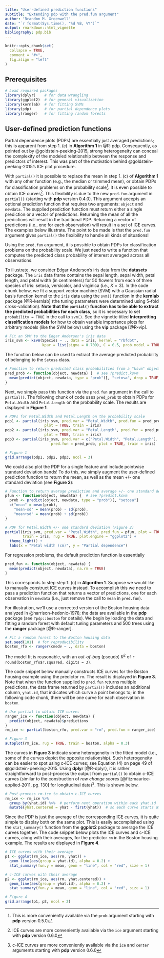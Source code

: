 ```yaml
---
title: "User-defined prediction functions"
subtitle: "Extending pdp with the pred.fun argument"
author: "Brandon M. Greenwell"
date: "`r format(Sys.time(), '%d %B, %Y')`"
output: rmarkdown::html_vignette
bibliography: pdp.bib
---
```


```r
knitr::opts_chunk$set(
  collapse = TRUE,
  comment = "#>",
  fig.align = "left"
)
```


## Prerequisites

```r
# Load required packages
library(dplyr)    # for data wrangling 
library(ggplot2)  # for general visualization
library(kernlab)  # for fitting SVMs
library(pdp)      # for partial dependence plots
library(ranger)   # for fitting random forests
```

## User-defined prediction functions

Partial dependence plots (PDPs) are essentially just averaged predictions; this is apparent from step 1. (c) in **Algorithm 1** in @R-pdp. Consequently, as pointed out by @goldstein-peeking-2015, strong heterogeneity can conceal the complexity of the modeled relationship between the response and predictors of interest. This was part of the motivation behind @goldstein-peeking-2015's ICE plot procedure.

With `partial()` it is possible to replace the mean in step 1. (c) of **Algorithm 1** with any other function (e.g., the median or trimmed mean), or obtain PDPs for classification problems on the probability scale^[This is more conveniently available via the `prob` argument starting with **pdp** version 0.5.0]. It is even possible to obtain ICE curves^[ICE curves are more conveniently available via the `ice` argument starting with **pdp** version 0.6.0]. This flexibility is due to the new `pred.fun` argument in `partial()` (starting with **pdp** version 0.4.0). This argument accepts an optional prediction function that requires two arguments: `object` and `newdata`. The supplied prediction function must return either a single prediction or a vector of predictions. Returning the mean of all the predictions will result in the traditional PDP. Returning a vector of predictions (i.e., one for each observation) will result in a set of ICE curves. The examples below illustrate. The point to be made is that the `pred.fun` argument gives `partial()` the flexibility to handle all kinds of situations!

Using the `pred.fun` argument, it is possible to obtain PDPs for classification problems on the probability scale. We just need to write a function that computes the predicted class probability of interest averaged across all observations. 

To illustrate, we consider Edgar Anderson's iris data from the **datasets** package. The `iris` data frame contains the sepal length, sepal width, petal length, and petal width (in centimeters) for 50 flowers from each of three species of iris: setosa, versicolor, and virginica (i.e., $K = 3$). In the code chunk below, we fit a support vector machine (SVM) with a Gaussian radial basis function kernel to the `iris` data using the `svm()` function in the **kernlab** package [@R-kernlab] (the tuning parameters were determined using 5-fold cross-validation). **Note that the `partial()` function has to be able to extract the predicted probabilities for each class**, so it is necessary to set `probability = TRUE` in the call to `svm()`. See the vignette titled **Interpretting classification models** for how to obtain variable importance plots for arbitrary models (like the SVM below) using the **vip** package [@R-vip].

```r
# Fit an SVM to the Edgar Anderson's iris data
iris_svm <- ksvm(Species ~ ., data = iris, kernel = "rbfdot", 
                 kpar = list(sigma = 0.709), C = 0.5, prob.model = TRUE)
```

The function below can be used to extract the average predicted probability of belonging to the `Setosa` class.

```r
# Function to return predicted class probabilities from a "ksvm" object
pred_prob <- function(object, newdata) {  # see ?predict.ksvm
  mean(predict(object, newdata, type = "prob")[, "setosa", drop = TRUE])
}
```

Next, we simply pass this function via the `pred.fun` argument in the call to `partial()`. The following chunk of code uses `pred_prob` to obtain PDPs for `Petal.Width` and `Petal.Length` on the probability scale. The results are displayed in **Figure 1**.

```r
# PDPs for Petal.Width and Petal.Length on the probability scale
pdp1 <- partial(iris_svm, pred.var = "Petal.Width", pred.fun = pred_prob,
                  plot = TRUE, train = iris)
pdp2 <- partial(iris_svm, pred.var = "Petal.Length", pred.fun = pred_prob,
                  plot = TRUE, train = iris)
pdp3 <- partial(iris_svm, pred.var = c("Petal.Width", "Petal.Length"),
                     pred.fun = pred_prob, plot = TRUE, train = iris)

# Figure 1
grid.arrange(pdp1, pdp2, pdp3, ncol = 3)
```

We could also plot the PDP for a single feature and include pointwise standard deviation bands! To do this, we simply augment the user-defined prediction function to return the mean, as well as the mean +/- one standard deviation (see **Figure 2**):

```r
# Function to return average prediction and average +/- one standard deviation
pfun <- function(object, newdata) {  # see ?predict.ksvm
  prob <- predict(object, newdata, type = "prob")[, "setosa"]
  c("mean" = mean(prob), 
    "mean-sd" = mean(prob) - sd(prob), 
    "mean+sd" = mean(prob) + sd(prob))
}

# PDP for Petal.Width +/- one standard deviation (Figure 2)
partial(iris_svm, pred.var = "Petal.Width", pred.fun = pfun, plot = TRUE,
        train = iris, rug = TRUE, plot.engine = "ggplot2") + 
  theme_light() +
  labs(x = "Petal width (cm)", y = "Partial dependence")
```

For regression problems, the default prediction function is essentially

```r
pred_fun <- function(object, newdata) {
  mean(predict(object, newdata), na.rm = TRUE)
}
```

This corresponds to step step 1. (c) in **Algorithm 1**. Suppose we would like to manually construct ICE curves instead. To accomplish this we need to pass a prediction function that returns a vector of predictions, one for each observation in `newdata` (i.e., just remove the call to `mean` in `pred.fun`). 

For illustration, we'll use a corrected version of the Boston housing data analyzed in @harrison-hedonic-1978; the data are available in the **pdp** package (see `?pdp::boston` for details). We begin by loading the data and fitting a random forest with default tuning parameters and 500 trees using the **ranger** package [@R-ranger]. 

```r
# Fit a random forest to the Boston housing data
set.seed(101)  # for reproducibility
boston_rfo <- ranger(cmedv ~ ., data = boston)
```

The model fit is reasonable, with an *out-of-bag* (pseudo) $R^2$ of `r round(boston_rfo$r.squared, digits = 3)`.

The code snippet below manually constructs ICE curves for the Boston housing example using the predictor `rm`. The result is displayed in **Figure 3**. Note that when the function supplied to `pred.fun` returns multiple predictions, the data frame returned by `partial()` includes an additional column, `yhat.id`, that indicates which curve a point belongs to; in the following code chunk, there will be one curve for each observation in `boston`.

```r
# Use partial to obtain ICE curves
ranger_ice <- function(object, newdata) {
  predict(object, newdata)$predictions
}
rm_ice <- partial(boston_rfo, pred.var = "rm", pred.fun = ranger_ice)

# Figure 3
autoplot(rm_ice, rug = TRUE, train = boston, alpha = 0.3)
```

The curves in **Figure 3** indicate some heterogeneity in the fitted model (i.e., some of the curves depict the opposite relationship). Such heterogeneity can be easier to spot using c-ICE curves; see Equation (4) on page 49 of @goldstein-peeking-2015. Using **dplyr** [@R-dplyr}, it is rather straightforward to post-process the output from `partial()` to obtain c-ICE curves (similar to the construction of *raw change scores* [@fitzmaurice-applied-2011, pg. 130] for longitudinal data)^[c-ICE curves are more conveniently available via the `ice` and `center` arguments starting with **pdp** version 0.6.0]. This is shown below.

```r
# Post-process rm.ice to obtain c-ICE curves
rm_ice <- rm_ice %>%
  group_by(yhat.id) %>%  # perform next operation within each yhat.id
  mutate(yhat.centered = yhat - first(yhat))  # so each curve starts at yhat = 0
```

Since the PDP is just the average of the corresponding ICE curves, it is quite simple to display both on the same plot. This is easily accomplished using the `stat_summary()` function from the **ggplot2** package to average the ICE curves together. The code snippet below plots the ICE curves and c-ICE curves, along with their averages, for the predictor `rm` in the Boston housing example. The results are displayed in **Figure 4**.

```r
# ICE curves with their average
p1 <- ggplot(rm_ice, aes(rm, yhat)) +
  geom_line(aes(group = yhat.id), alpha = 0.2) +
  stat_summary(fun.y = mean, geom = "line", col = "red", size = 1)

# c-ICE curves with their average
p2 <- ggplot(rm_ice, aes(rm, yhat.centered)) +
  geom_line(aes(group = yhat.id), alpha = 0.2) +
  stat_summary(fun.y = mean, geom = "line", col = "red", size = 1)

# Figure 4
grid.arrange(p1, p2, ncol = 2)
```

